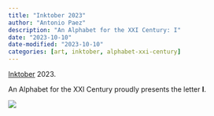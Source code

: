```yaml
---
title: "Inktober 2023"
author: "Antonio Paez"
description: "An Alphabet for the XXI Century: I"
date: "2023-10-10"
date-modified: "2023-10-10"
categories: [art, inktober, alphabet-xxi-century] 
---
```


[Inktober](https://inktober.com/) 2023.  
  
An Alphabet for the XXI Century proudly presents the letter **I**.  

![](AXXI-I.png)

